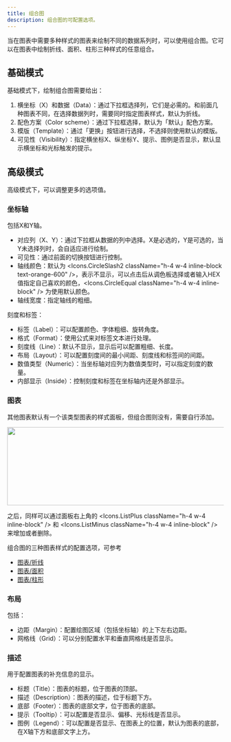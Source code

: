 ```yaml
---
title: 组合图
description: 组合图的可配置选项。
---
```


当在图表中需要多种样式的图表来绘制不同的数据系列时，可以使用组合图。它可以在图表中绘制折线、面积、柱形三种样式的任意组合。

## 基础模式

基础模式下，绘制组合图需要给出：

1. 横坐标（X）和数据（Data）：通过下拉框选择列，它们是必需的。和前面几种图表不同，在选择数据列时，需要同时指定图表样式，默认为折线。
2. 配色方案（Color scheme）：通过下拉框选择，默认为「默认」配色方案。
3. 模版（Template）：通过「更换」按钮进行选择，不选择则使用默认的模版。
4. 可见性（Visibility）：指定横坐标X、纵坐标Y、提示、图例是否显示，默认显示横坐标和光标触发的提示。

## 高级模式

高级模式下，可以调整更多的选项值。

### 坐标轴

包括X和Y轴。

- 对应列（X、Y）：通过下拉框从数据的列中选择。X是必选的，Y是可选的，当Y未选择列时，会自适应进行绘制。
- 可见性：通过前面的切换按钮进行控制。
- 轴线颜色：默认为 <Icons.CircleSlash2 className="h-4 w-4 inline-block text-orange-600" />，表示不显示，可以点击后从调色板选择或者输入HEX值指定自己喜欢的颜色，<Icons.CircleEqual className="h-4 w-4 inline-block" /> 为使用默认颜色。
- 轴线宽度：指定轴线的粗细。

刻度和标签：

- 标签（Label）：可以配置颜色、字体粗细、旋转角度。
- 格式（Format）：使用公式来对标签文本进行处理。
- 刻度线（Line）：默认不显示，显示后可以配置粗细、长度。
- 布局（Layout）：可以配置刻度间的最小间距、刻度线和标签间的间距。
- 数值类型（Numeric）：当坐标轴对应列为数值类型时，可以指定刻度的数量。
- 内部显示（Inside）：控制刻度和标签在坐标轴内还是外部显示。

### 图表

其他图表默认有一个该类型图表的样式面板，但组合图则没有，需要自行添加。

<Image
  src="/images/add-combined-chart.png"
  width="664"
  height="182"
  className="rounded-md border [&:not(:first-child)]:mt-6"
/>

之后，同样可以通过面板右上角的 <Icons.ListPlus className="h-4 w-4 inline-block" /> 和 <Icons.ListMinus className="h-4 w-4 inline-block" /> 来增加或者删除。

组合图的三种图表样式的配置选项，可参考

- [图表/折线](/zh/docs/01-line-chart#图表折线)
- [图表/面积](/zh/docs/02-area-chart#图表面积)
- [图表/柱形](/zh/docs/03-bar-chart#图表柱形)

### 布局

包括：

- 边距（Margin）：配置绘图区域（包括坐标轴）的上下左右边距。
- 网格线（Grid）：可以分别配置水平和垂直网格线是否显示。

### 描述

用于配置图表的补充信息的显示。

- 标题（Title）：图表的标题，位于图表的顶部。
- 描述（Description）：图表的描述，位于标题下方。
- 底部（Footer）：图表的底部文字，位于图表的底部。
- 提示（Tooltip）：可以配置是否显示、偏移、光标线是否显示。
- 图例（Legend）：可以配置是否显示、在图表上的位置，默认为图表的底部，在X轴下方和底部文字上方。

